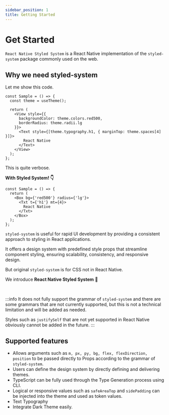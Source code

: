 ```yaml
---
sidebar_position: 1
title: Getting Started
---
```


# Get Started

`React Native Styled System` is a React Native implementation
of the `styled-system` package commonly used on the web.


## Why we need styled-system

Let me show this code.

```tsx
const Sample = () => {
  const theme = useTheme();

  return (
    <View style={{
      backgroundColor: theme.colors.red500,
      borderRadius: theme.radii.lg
    }}>
      <Text style={[theme.typography.h1, { marginTop: theme.spaces[4] }]}>
        React Native
      </Text>
    </View>
  );
};
```

This is quite verbose.

**With Styled System! 👇**

```tsx
const Sample = () => {
  return (
    <Box bg={'red500'} radius={'lg'}>
      <Txt t={'h1'} mt={4}>
        React Native
      </Txt>
    </Box>
  );
};
```

`styled-system` is useful for rapid UI development by providing a consistent approach to styling in React applications.

It offers a design system with predefined style props that streamline component styling, ensuring scalability, consistency, and responsive design.

But original `styled-system` is for CSS not in React Native.

We introduce **React Native Styled System** 🎉

&nbsp;

:::info
It does not fully support the grammar of `styled-system` and there are some grammars that are not currently supported, but this is not a technical limitation and will be added as needed.

Styles such as `justifySelf` that are not yet supported in React Native obviously cannot be added in the future.
:::


## Supported features

- Allows arguments such as `m, px, py, bg, flex, flexDirection, position` to be passed directly to Props according to the grammar of `styled-system`.
- Users can define the design system by directly defining and delivering themes.
- TypeScript can be fully used through the Type Generation process using CLI.
- Logical or responsive values such as `safeAreaTop` and `sidePadding` can be injected into the theme and used as token values.
- Text Typography
- Integrate Dark Theme easily.
